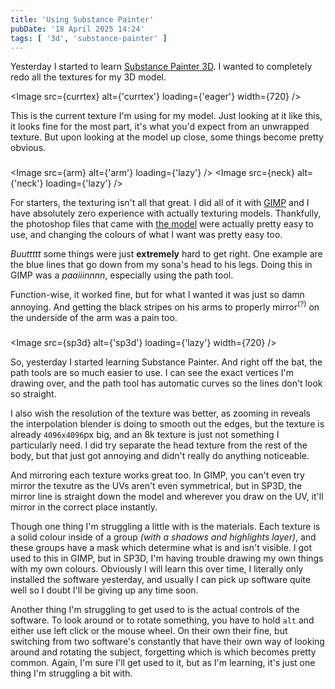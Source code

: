 ```yaml
---
title: 'Using Substance Painter'
pubDate: '18 April 2025 14:24'
tags: [ '3d', 'substance-painter' ]
---
```



Yesterday I started to learn [Substance Painter 3D](https://www.adobe.com/uk/products/substance3d/apps/painter.html).
I wanted to completely redo all the textures for my 3D model.

<Image
  src={currtex} alt={'currtex'}
  loading={'eager'} width={720}
/>

This is the current texture I'm using for my model. Just looking at it like this, it looks fine for the most part, it's what you'd expect from an unwrapped texture.
But upon looking at the model up close, some things become pretty obvious.

###

<Image src={arm} alt={'arm'} loading={'lazy'} />
<Image src={neck} alt={'neck'} loading={'lazy'} />

For starters, the texturing isn't all that great. I did all of it with [GIMP](https://gimp.org) and I have absolutely zero experience with actually texturing models. Thankfully, the photoshop files that came with [the model](https://juliawinterpaw.gumroad.com/l/canine) were actually pretty easy to use, and changing the colours of what I want was pretty easy too.

*Buuttttt* some things were just **extremely** hard to get right. One example are the blue lines that go down from my sona's head to his legs. Doing this in GIMP was a *paaiiinnnn*, especially using the path tool.

Function-wise, it worked fine, but for what I wanted it was just so damn annoying. And getting the black stripes on his arms to properly mirror<sup>(?)</sup> on the underside of the arm was a pain too.

###

<Image
  src={sp3d} alt={'sp3d'}
  loading={'lazy'} width={720}
/>

So, yesterday I started learning Substance Painter. And right off the bat, the path tools are so much easier to use. I can see the exact vertices I'm drawing over, and the path tool has automatic curves so the lines don't look so straight.

I also wish the resolution of the texture was better, as zooming in reveals the interpolation blender is doing to smooth out the edges, but the texture is already `4096x4096`px big, and an 8k texture is just not something I particularly need. I did try separate the head texture from the rest of the body, but that just got annoying and didn't really do anything noticeable.

And mirroring each texture works great too. In GIMP, you can't even try mirror the texutre as the UVs aren't even symmetrical, but in SP3D, the mirror line is straight down the model and wherever you draw on the UV, it'll mirror in the correct place instantly.

Though one thing I'm struggling a little with is the materials. Each texture is a solid colour inside of a group *(with a shadows and highlights layer)*, and these groups have a mask which determine what is and isn't visible. I got used to this in GIMP, but in SP3D, I'm having trouble drawing my own things with my own colours. Obviously I will learn this over time, I literally only installed the software yesterday, and usually I can pick up software quite well so I doubt I'll be giving up any time soon.

Another thing I'm struggling to get used to is the actual controls of the software. To look around or to rotate something, you have to hold `alt` and either use left click or the mouse wheel. On their own their fine, but switching from two software's constantly that have their own way of looking around and rotating the subject, forgetting which is which becomes pretty common. Again, I'm sure I'll get used to it, but as I'm learning, it's just one thing I'm struggling a bit with.
